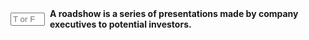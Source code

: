 ::: {.question-block}

<form onsubmit="event.preventDefault(); checkAnswerBox('q18','T')" style="display: flex; align-items: center; gap: 8px;">
<input type="text" id="q18" name="q18" maxlength="1" placeholder="T or F"
         style="width: 55px;" data-correct-answer="T" /> <label for="q18"><strong>A roadshow is a series of presentations made by company executives to potential investors.</strong></label>
</form>

<div id="feedback-q18" class="feedback" data-status="" style="display:none;">
The sentence is TRUE.
</div>
:::
